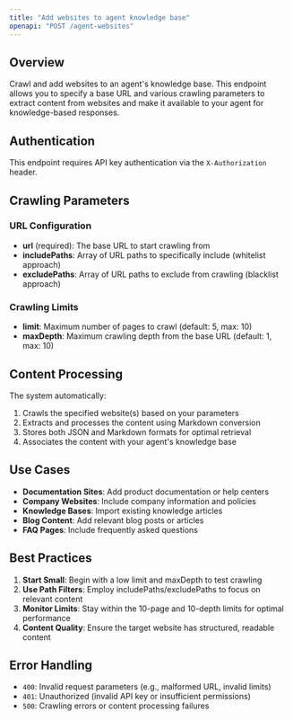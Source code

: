 ```yaml
---
title: "Add websites to agent knowledge base"
openapi: "POST /agent-websites"
---
```


## Overview

Crawl and add websites to an agent's knowledge base. This endpoint allows you to specify a base URL and various crawling parameters to extract content from websites and make it available to your agent for knowledge-based responses.

## Authentication

This endpoint requires API key authentication via the `X-Authorization` header.

## Crawling Parameters

### URL Configuration

- **url** (required): The base URL to start crawling from
- **includePaths**: Array of URL paths to specifically include (whitelist approach)
- **excludePaths**: Array of URL paths to exclude from crawling (blacklist approach)

### Crawling Limits

- **limit**: Maximum number of pages to crawl (default: 5, max: 10)
- **maxDepth**: Maximum crawling depth from the base URL (default: 1, max: 10)

## Content Processing

The system automatically:

1. Crawls the specified website(s) based on your parameters
2. Extracts and processes the content using Markdown conversion
3. Stores both JSON and Markdown formats for optimal retrieval
4. Associates the content with your agent's knowledge base

## Use Cases

- **Documentation Sites**: Add product documentation or help centers
- **Company Websites**: Include company information and policies
- **Knowledge Bases**: Import existing knowledge articles
- **Blog Content**: Add relevant blog posts or articles
- **FAQ Pages**: Include frequently asked questions

## Best Practices

1. **Start Small**: Begin with a low limit and maxDepth to test crawling
2. **Use Path Filters**: Employ includePaths/excludePaths to focus on relevant content
3. **Monitor Limits**: Stay within the 10-page and 10-depth limits for optimal performance
4. **Content Quality**: Ensure the target website has structured, readable content

## Error Handling

- `400`: Invalid request parameters (e.g., malformed URL, invalid limits)
- `401`: Unauthorized (invalid API key or insufficient permissions)
- `500`: Crawling errors or content processing failures
